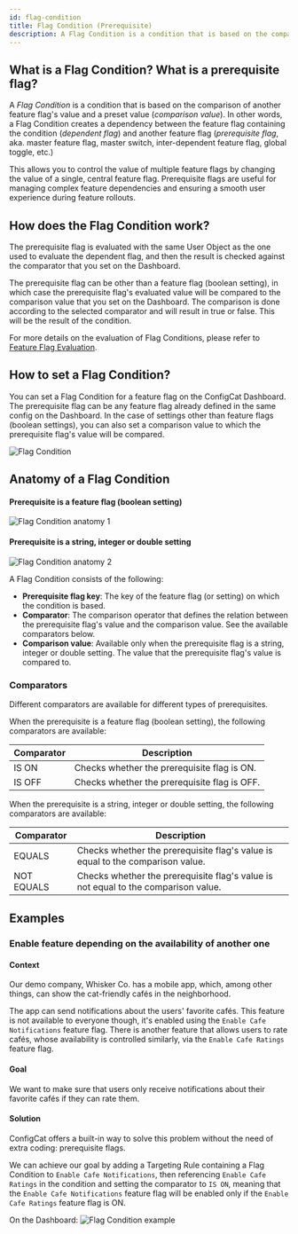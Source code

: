 ```yaml
---
id: flag-condition
title: Flag Condition (Prerequisite)
description: A Flag Condition is a condition that is based on the comparison of another feature flag's value and a preset value (comparison value).
---
```


## What is a Flag Condition? What is a prerequisite flag?

A *Flag Condition* is a condition that is based on the comparison of another feature flag's value and a preset value (*comparison value*). In other words, a Flag Condition creates a dependency between the feature flag containing the condition (*dependent flag*) and another feature flag (*prerequisite flag*, aka. master feature flag, master switch, inter-dependent feature flag, global toggle, etc.)

This allows you to control the value of multiple feature flags by changing the value of a single, central feature flag. Prerequisite flags are useful for managing complex feature dependencies and ensuring a smooth user experience during feature rollouts.

## How does the Flag Condition work?

The prerequisite flag is evaluated with the same User Object as the one used to evaluate the dependent flag, and then the result is checked against the comparator that you set on the Dashboard. 

The prerequisite flag can be other than a feature flag (boolean setting), in which case the prerequisite flag's evaluated value will be compared to the comparison value that you set on the Dashboard. The comparison is done according to the selected comparator and will result in true or false. This will be the result of the condition.

For more details on the evaluation of Flag Conditions, please refer to [Feature Flag Evaluation](../../feature-flag-evaluation).

## How to set a Flag Condition?

You can set a Flag Condition for a feature flag on the ConfigCat Dashboard. The prerequisite flag can be any feature flag already defined in the same config on the Dashboard. In the case of settings other than feature flags (boolean settings), you can also set a comparison value to which the prerequisite flag's value will be compared.

![Flag Condition](/assets/targeting/targeting-rule/flag-condition/flag-condition.jpg)

## Anatomy of a Flag Condition

#### Prerequisite is a feature flag (boolean setting)
![Flag Condition anatomy 1](/assets/targeting/targeting-rule/flag-condition/flag-condition-anatomy1.jpg)

#### Prerequisite is a string, integer or double setting
![Flag Condition anatomy 2](/assets/targeting/targeting-rule/flag-condition/flag-condition-anatomy2.jpg)

A Flag Condition consists of the following: 

- **Prerequisite flag key**: The key of the feature flag (or setting) on which the condition is based.
- **Comparator**: The comparison operator that defines the relation between the prerequisite flag's value and the comparison value. See the available comparators below.
- **Comparison value**: Available only when the prerequisite flag is a string, integer or double setting. The value that the prerequisite flag's value is compared to.

### Comparators

Different comparators are available for different types of prerequisites.

When the prerequisite is a feature flag (boolean setting), the following comparators are available:

| Comparator | Description                                           |
| ---------- | ----------------------------------------------------- |
| IS ON      | Checks whether the prerequisite flag is ON.  |
| IS OFF     | Checks whether the prerequisite flag is OFF. |

When the prerequisite is a string, integer or double setting, the following comparators are available:

| Comparator | Description                                                                                 |
| -----------| ------------------------------------------------------------------------------------------- |
| EQUALS     | Checks whether the prerequisite flag's value is equal to the comparison value.     |
| NOT EQUALS | Checks whether the prerequisite flag's value is not equal to the comparison value. |

## Examples

### Enable feature depending on the availability of another one

#### Context
Our demo company, Whisker Co. has a mobile app, which, among other things, can show the cat-friendly cafés in the neighborhood.

The app can send notifications about the users' favorite cafés. This feature is not available to everyone though, it's enabled using the `Enable Cafe Notifications` feature flag.
There is another feature that allows users to rate cafés, whose availability is controlled similarly, via the `Enable Cafe Ratings` feature flag.

#### Goal
We want to make sure that users only receive notifications about their favorite cafés if they can rate them.

#### Solution
ConfigCat offers a built-in way to solve this problem without the need of extra coding: prerequisite flags.

We can achieve our goal by adding a Targeting Rule containing a Flag Condition to `Enable Cafe Notifications`, then referencing `Enable Cafe Ratings` in the condition and setting the comparator to `IS ON`, meaning that the `Enable Cafe Notifications` feature flag will be enabled only if the `Enable Cafe Ratings` feature flag is ON.

On the Dashboard:
![Flag Condition example](/assets/targeting/targeting-rule/flag-condition/flag-condition-example.jpg)